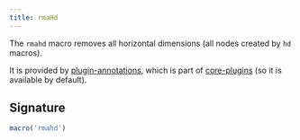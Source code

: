```yaml
---
title: rmaHd
---
```


The `rmahd` macro removes all horizontal dimensions (all nodes created by `hd` macros).

It is provided by [plugin-annotations](/reference/plugins/annotations), which is
part of [core-plugins](/reference/plugins/core) (so it is available by default).

## Signature

```js
macro('rmahd')
```
